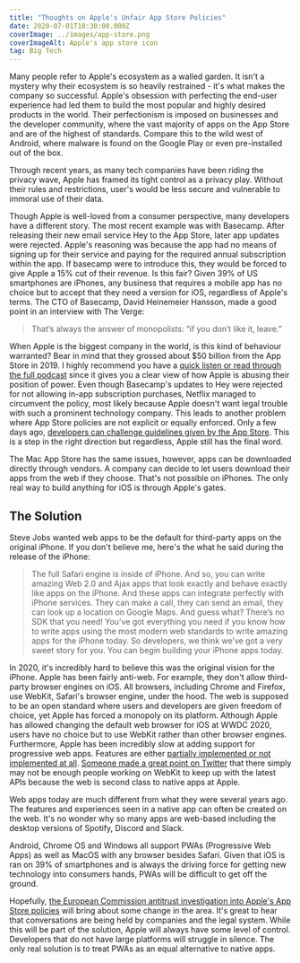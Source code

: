 ```yaml
---
title: "Thoughts on Apple's Unfair App Store Policies"
date: 2020-07-01T10:30:00.000Z
coverImage: ../images/app-store.png
coverImageAlt: Apple's app store icon
tag: Big Tech
---
```


Many people refer to Apple's ecosystem as a walled garden. It isn't a mystery why their ecosystem is so heavily restrained - it's what makes the company so successful. Apple's obsession with perfecting the end-user experience had led them to build the most popular and highly desired products in the world. Their perfectionism is imposed on businesses and the developer community, where the vast majority of apps on the App Store and are of the highest of standards. Compare this to the wild west of Android, where malware is found on the Google Play or even pre-installed out of the box.

Through recent years, as many tech companies have been riding the privacy wave, Apple has framed its tight control as a privacy play. Without their rules and restrictions, user's would be less secure and vulnerable to immoral use of their data.

Though Apple is well-loved from a consumer perspective, many developers have a different story. The most recent example was with Basecamp. After releasing their new email service Hey to the App Store, later app updates were rejected. Apple's reasoning was because the app had no means of signing up for their service and paying for the required annual subscription within the app. If basecamp were to introduce this, they would be forced to give Apple a 15% cut of their revenue. Is this fair? Given 39% of US smartphones are iPhones, any business that requires a mobile app has no choice but to accept that they need a version for iOS, regardless of Apple's terms. The CTO of Basecamp, David Heinemeier Hansson, made a good point in an interview with The Verge:

> That’s always the answer of monopolists: “if you don’t like it, leave.”

When Apple is the biggest company in the world, is this kind of behaviour warranted? Bear in mind that they grossed about $50 billion from the App Store in 2019. I highly recommend you have a [quick listen or read through the full podcast](https://www.theverge.com/2020/6/18/21295778/apple-app-store-hey-email-fees-policies-antitrust-wwdc-2020) since it gives you a clear view of how Apple is abusing their position of power. Even though Basecamp's updates to Hey were rejected for not allowing in-app subscription purchases, Netflix managed to circumvent the policy, most likely because Apple doesn't want legal trouble with such a prominent technology company. This leads to another problem where App Store policies are not explicit or equally enforced. Only a few days ago, [developers can challenge guidelines given by the App Store](https://www.apple.com/newsroom/2020/06/apple-reveals-new-developer-technologies-to-foster-the-next-generation-of-apps/). This is a step in the right direction but regardless, Apple still has the final word.

The Mac App Store has the same issues, however, apps can be downloaded directly through vendors. A company can decide to let users download their apps from the web if they choose. That's not possible on iPhones. The only real way to build anything for iOS is through Apple's gates.

## The Solution

Steve Jobs wanted web apps to be the default for third-party apps on the original iPhone. If you don't believe me, here's the what he said during the release of the iPhone:

> The full Safari engine is inside of iPhone. And so, you can write amazing Web 2.0 and Ajax apps that look exactly and behave exactly like apps on the iPhone. And these apps can integrate perfectly with iPhone services. They can make a call, they can send an email, they can look up a location on Google Maps. And guess what? There’s no SDK that you need! You’ve got everything you need if you know how to write apps using the most modern web standards to write amazing apps for the iPhone today. So developers, we think we’ve got a very sweet story for you. You can begin building your iPhone apps today.

In 2020, it's incredibly hard to believe this was the original vision for the iPhone. Apple has been fairly anti-web. For example, they don't allow third-party browser engines on iOS. All browsers, including Chrome and Firefox, use WebKit, Safari's browser engine, under the hood. The web is supposed to be an open standard where users and developers are given freedom of choice, yet Apple has forced a monopoly on its platform. Although Apple has allowed changing the default web browser for iOS at WWDC 2020, users have no choice but to use WebKit rather than other browser engines. Furthermore, Apple has been incredibly slow at adding support for progressive web apps. Features are either [partially implemented or not implemented at all](https://caniuse.com/#feat=web-app-manifest). [Someone made a great point on Twitter](https://twitter.com/WebReflection/status/1277649922301595649) that there simply may not be enough people working on WebKit to keep up with the latest APIs because the web is second class to native apps at Apple.

Web apps today are much different from what they were several years ago. The features and experiences seen in a native app can often be created on the web. It's no wonder why so many apps are web-based including the desktop versions of Spotify, Discord and Slack.

Android, Chrome OS and Windows all support PWAs (Progressive Web Apps) as well as MacOS with any browser besides Safari. Given that iOS is ran on 39% of smartphones and is always the driving force for getting new technology into consumers hands, PWAs will be difficult to get off the ground.

Hopefully, [the European Commission antitrust investigation into Apple's App Store policies](https://ec.europa.eu/commission/presscorner/detail/en/ip_20_1073) will bring about some change in the area. It's great to hear that conversations are being held by companies and the legal system. While this will be part of the solution, Apple will always have some level of control. Developers that do not have large platforms will struggle in silence. The only real solution is to treat PWAs as an equal alternative to native apps.
